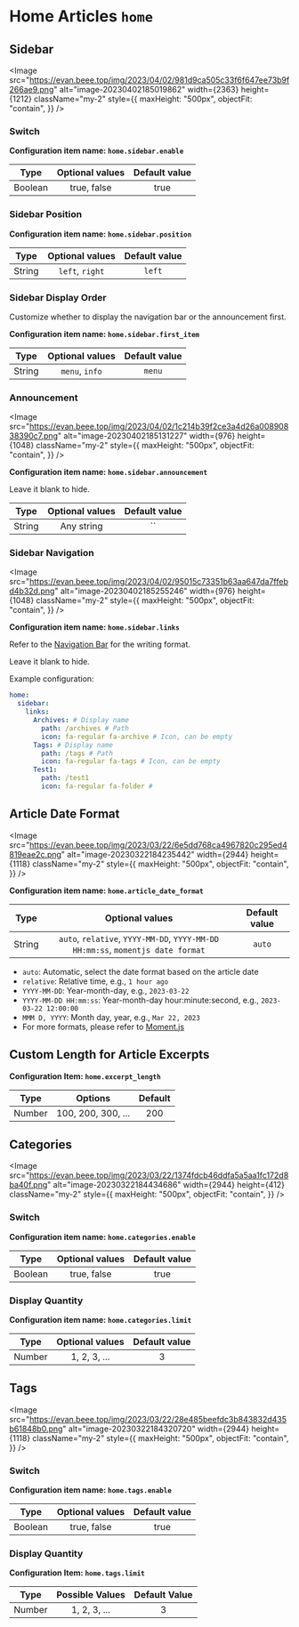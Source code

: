 
# Home Articles `home`

## Sidebar

<Image
  src="https://evan.beee.top/img/2023/04/02/981d9ca505c33f6f647ee73b9f266ae9.png"
  alt="image-20230402185019862"
  width={2363}
  height={1212}
  className="my-2"
  style={{
    maxHeight: "500px",
    objectFit: "contain",
  }}
/>

### Switch

**Configuration item name: `home.sidebar.enable`**

|  Type   | Optional values | Default value |
| :-----: | :-------------: | :-----------: |
| Boolean |   true, false   |     true      |

### Sidebar Position

**Configuration item name: `home.sidebar.position`**

|  Type  | Optional values | Default value |
| :----: | :-------------: | :-----------: |
| String | `left`, `right` |    `left`     |

### Sidebar Display Order

Customize whether to display the navigation bar or the announcement first.

**Configuration item name: `home.sidebar.first_item`**

|  Type  | Optional values | Default value |
| :----: | :-------------: | :-----------: |
| String | `menu`, `info`  |    `menu`     |

### Announcement

<Image
  src="https://evan.beee.top/img/2023/04/02/1c214b39f2ce3a4d26a00890838390c7.png"
  alt="image-20230402185131227"
  width={976}
  height={1048}
  className="my-2"
  style={{
    maxHeight: "500px",
    objectFit: "contain",
  }}
/>

**Configuration item name: `home.sidebar.announcement`**

Leave it blank to hide.

|  Type  | Optional values | Default value |
| :----: | :-------------: | :-----------: |
| String |   Any string    |      ``       |

### Sidebar Navigation

<Image
  src="https://evan.beee.top/img/2023/04/02/95015c73351b63aa647da7ffebd4b32d.png"
  alt="image-20230402185255246"
  width={976}
  height={1048}
  className="my-2"
  style={{
    maxHeight: "500px",
    objectFit: "contain",
  }}
/>

**Configuration item name: `home.sidebar.links`**

Refer to the [Navigation Bar](/home/navbar) for the writing format.

Leave it blank to hide.

Example configuration:

```yaml
home:
  sidebar:
    links:
      Archives: # Display name
        path: /archives # Path
        icon: fa-regular fa-archive # Icon, can be empty
      Tags: # Display name
        path: /tags # Path
        icon: fa-regular fa-tags # Icon, can be empty
      Test1:
        path: /test1
        icon: fa-regular fa-folder #
```

## Article Date Format

<Image
  src="https://evan.beee.top/img/2023/03/22/6e5dd768ca4967820c295ed4819eae2c.png"
  alt="image-20230322184235442"
  width={2944}
  height={1118}
  className="my-2"
  style={{
    maxHeight: "500px",
    objectFit: "contain",
  }}
/>

**Configuration item name: `home.article_date_format`**

|  Type  |                                 Optional values                                 | Default value |
| :----: | :-----------------------------------------------------------------------------: | :-----------: |
| String | `auto`, `relative`, `YYYY-MM-DD`, `YYYY-MM-DD HH:mm:ss`, `momentjs date format` |    `auto`     |

- `auto`: Automatic, select the date format based on the article date
- `relative`: Relative time, e.g., `1 hour ago`
- `YYYY-MM-DD`: Year-month-day, e.g., `2023-03-22`
- `YYYY-MM-DD HH:mm:ss`: Year-month-day hour:minute:second, e.g., `2023-03-22 12:00:00`
- `MMM D, YYYY`: Month day, year, e.g., `Mar 22, 2023`
- For more formats, please refer to [Moment.js](momentjs.com/docs/#/displaying/format/)

## Custom Length for Article Excerpts

**Configuration Item: `home.excerpt_length`**

|  Type  |      Options       | Default |
| :----: | :----------------: | :-----: |
| Number | 100, 200, 300, ... |   200   |

## Categories

<Image
  src="https://evan.beee.top/img/2023/03/22/1374fdcb46ddfa5a5aa1fc172d8ba40f.png"
  alt="image-20230322184434686"
  width={2944}
  height={412}
  className="my-2"
  style={{
    maxHeight: "500px",
    objectFit: "contain",
  }}
/>

### Switch

**Configuration item name: `home.categories.enable`**

|  Type   | Optional values | Default value |
| :-----: | :-------------: | :-----------: |
| Boolean |   true, false   |     true      |

### Display Quantity

**Configuration item name: `home.categories.limit`**

|  Type  | Optional values | Default value |
| :----: | :-------------: | :-----------: |
| Number |  1, 2, 3, ...   |       3       |

## Tags

<Image
  src="https://evan.beee.top/img/2023/03/22/28e485beefdc3b843832d435b61848b0.png"
  alt="image-20230322184320720"
  width={2944}
  height={1118}
  className="my-2"
  style={{
    maxHeight: "500px",
    objectFit: "contain",
  }}
/>

### Switch

**Configuration item name: `home.tags.enable`**

|  Type   | Optional values | Default value |
| :-----: | :-------------: | :-----------: |
| Boolean |   true, false   |     true      |

### Display Quantity

**Configuration Item: `home.tags.limit`**

|  Type  | Possible Values | Default Value |
| :----: | :-------------: | :-----------: |
| Number |  1, 2, 3, ...   |       3       |
